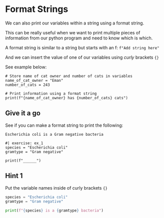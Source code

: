 # Format Strings

We can also print our variables within a string using a format string. 

This can be really useful when we want to print multiple pieces of information from our python program and need to know which is which. 

A format string is similar to a string but starts with an f: ```f"Add string here"``` 

And we can insert the value of one of our variables using _curly_ brackets ```{}``` 

See example below: 

```pyodide
# Store name of cat owner and number of cats in variables
name_of_cat_owner = "Eman"
number_of_cats = 243

# Print information using a format string
print(f"{name_of_cat_owner} has {number_of_cats} cats")
```

## Give it a go

See if you can make a format string to print the following:

```Escherichia coli is a Gram negative bacteria```

```pyodide
#| exercise: ex_1
species = "Escherichia coli"
gramtype = "Gram negative"

print(f"______")
```

::: { .hint exercise="ex_1"}
::: { .callout-note collapse="false"}
## Hint 1

Put the variable names inside of curly brackets ```{}```

:::
:::

::: { .callout-tip collapse="true" title="Show answer"}
```python
species = "Escherichia coli"
gramtype = "Gram negative"

print(f"{species} is a {gramtype} bacteria")
```
:::
